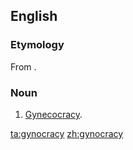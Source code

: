 ==English==
===Etymology===
From {{confix|gyno|cracy|lang=en}}.

===Noun===
{{en-noun|~|gynocracies}}

# [[gynecocracy|Gynecocracy]].

[[ta:gynocracy]]
[[zh:gynocracy]]